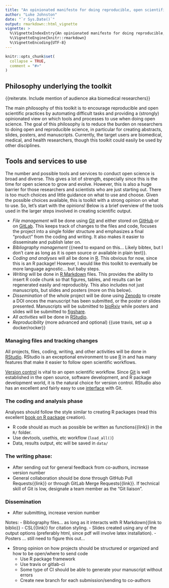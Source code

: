 ```yaml
---
title: "An opinionated manifesto for doing reproducible, open scientific projects with R"
author: "Luke Johnston"
date: "`r Sys.Date()`"
output: rmarkdown::html_vignette
vignette: >
  %\VignetteIndexEntry{An opinionated manifesto for doing reproducible, open scientific projects with R}
  %\VignetteEngine{knitr::rmarkdown}
  %\VignetteEncoding{UTF-8}
---
```


```r
knitr::opts_chunk$set(
  collapse = TRUE,
  comment = "#>"
)
```

## Philosophy underlying the toolkit

{{reiterate. Include mention of audience aka biomedical researchers}}

The main philosophy of this toolkit is to encourage reproducible and open
scientific practices by automating difficult tasks and providing a (strongly)
opinionated view on which tools and processes to use when doing open science.
The goal of this philosophy is to reduce the burden on researchers to doing open
and reproducible science, in particular for creating abstracts, slides, posters,
and manuscripts. Currently, the target users are biomedical, medical, and health
researchers, though this toolkit could easily be used by other disciplines.

## Tools and services to use

The number and possible tools and services to conduct open science is broad and 
diverse. This gives a lot of strength, especially since this is the time for open
science to grow and evolve. However, this is also a huge barrier for those
researchers and scientists who are just starting out. There is too much choices
and little guidance on what to use and choose. Given the possible choices
available, this is toolkit with a strong opinion on what to use. So, let's start
with the opinions! Below is a brief overview of the tools used in the larger
steps involved in creating scientific output.

- *File management* will be done using [Git] and either stored on
[GitHub] or on [GitLab]. This keeps track of changes to the files
and code, focuses the project into a single folder structure and emphasizes a final
"product" from the coding and writing. It also makes it easier to disseminate 
and publish later on.
- *Bibliography management* {{need to expand on this... Likely bibtex, but I
don't care as long as it is open source or available in plain text}}.
- *Coding and analyses* will all be done in [R]. This obvious for now,
since this is an R package! However, I would like this toolkit to eventually be
more language agnostic... but baby steps.
- *Writing* will be done in [R Markdown] files. This provides the ability
to insert R code chunk so that figures, tables, and results can be regenerated
easily and reproducibly. This also includes not just manuscripts, but slides and
posters (more on this below).
- *Dissemination* of the whole project will be done using [Zenodo] to create
a DOI onces the manuscript has been submitted, or the poster or slides presented.
Manuscripts will be submitted to [bioRxiv] while posters and slides will be
submitted to [figshare].
- *All activities* will be done in [RStudio].
- *Reproducibility* (more advanced and optional) {{use travis, set up a docker/rocker}}

### Managing files and tracking changes

All projects, files, coding, writing, and other activities will be done in
[RStudio]. RStudio is an exceptional environment to use [R] in
and has many features that make it easier to follow open scientific workflows.

[Version control](https://git-scm.com/book/en/v2/Getting-Started-About-Version-Control)
is vital to an open scientific workflow. Since [Git]
is well established in the open source, software development, and R package
development world, it is the natural choice for version control.
RStudio also has an excellent and fairly easy to use 
[interface](https://support.rstudio.com/hc/en-us/articles/200532077-Version-Control-with-Git-and-SVN) 
with Git.

### The coding and analysis phase

Analyses should follow the style similar to creating R packages (read this
excellent [book on R package](http://r-pkgs.had.co.nz/) creation).

- R code should as much as possible be written as functions{{link}} in the `R/`
folder.
- Use devtools, usethis, etc workflow (`load_all()`)
- Data, results output, etc will be saved in `data/`

### The writing phase:

- After sending out for general feedback from co-authors, increase version number
- General collaboration should be done through GitHub Pull Requests{{link}} or
through GitLab Merge Requests{{link}}. If technical skill of Git is low, designate
a team member as the "Git liaison".

### Dissemination

- After submitting, increase version number

Notes:
- Bibliography files... as long as it interacts with R Markdown{{link to biblio}}
- CSL{{link}} for citation styling.
- Slides created using any of the output options (preferably html, since pdf
will involve latex installation).
- Posters ... still need to figure this out...

- Strong opinion on how projects should be structured or organized and how to be open/where to send code
    - Use R package framework
    - Use travis or gitlab-ci
    - Some type of CI should be able to generate your manuscript without errors
    - Create new branch for each submission/sending to co-authors

[R]: https://cran.r-project.org/
[Git]: https://git-scm.com/
[RStudio]: https://www.rstudio.com/
[Zenodo]: https://zenodo.org/
[figshare]: https://figshare.com/
[GitHub]: https://github.com/
[GitLab]: https://gitlab.com/
[bioRxiv]: https://www.biorxiv.org/
[R Markdown]: https://rmarkdown.rstudio.com/
